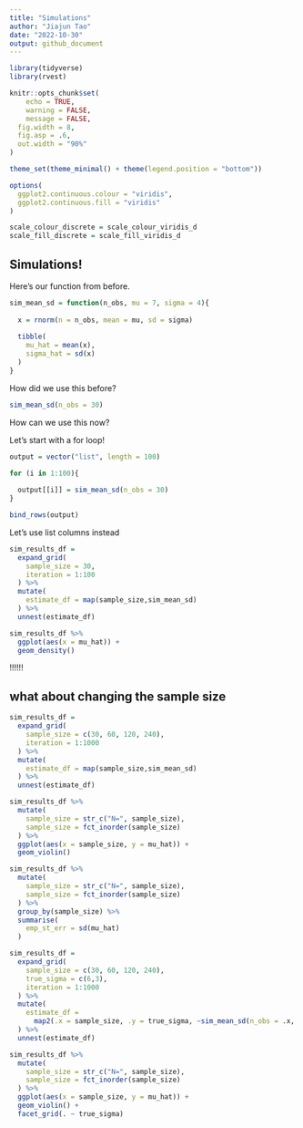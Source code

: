 ```yaml
---
title: "Simulations"
author: "Jiajun Tao"
date: "2022-10-30"
output: github_document
---
```


```r
library(tidyverse)
library(rvest)

knitr::opts_chunk$set(
	echo = TRUE,
	warning = FALSE,
	message = FALSE,
  fig.width = 8,
  fig.asp = .6,
  out.width = "90%"
)

theme_set(theme_minimal() + theme(legend.position = "bottom"))

options(
  ggplot2.continuous.colour = "viridis",
  ggplot2.continuous.fill = "viridis"
)

scale_colour_discrete = scale_colour_viridis_d
scale_fill_discrete = scale_fill_viridis_d
```


## Simulations!

Here's our function from before.

```r
sim_mean_sd = function(n_obs, mu = 7, sigma = 4){
  
  x = rnorm(n = n_obs, mean = mu, sd = sigma)
  
  tibble(
    mu_hat = mean(x),
    sigma_hat = sd(x)
  )
}
```

How did we use this before?

```r
sim_mean_sd(n_obs = 30)
```

How can we use this now?

Let's start with a for loop!

```r
output = vector("list", length = 100)

for (i in 1:100){
  
  output[[i]] = sim_mean_sd(n_obs = 30)
}

bind_rows(output)
```

Let's use list columns instead

```r
sim_results_df = 
  expand_grid(
    sample_size = 30,
    iteration = 1:100
  ) %>% 
  mutate(
    estimate_df = map(sample_size,sim_mean_sd)
  ) %>% 
  unnest(estimate_df)
```



```r
sim_results_df %>% 
  ggplot(aes(x = mu_hat)) +
  geom_density()
```


!!!!!!


## what about changing the sample size

```r
sim_results_df = 
  expand_grid(
    sample_size = c(30, 60, 120, 240),
    iteration = 1:1000
  ) %>% 
  mutate(
    estimate_df = map(sample_size,sim_mean_sd)
  ) %>% 
  unnest(estimate_df)
```

```r
sim_results_df %>%
  mutate(
    sample_size = str_c("N=", sample_size),
    sample_size = fct_inorder(sample_size)
  ) %>% 
  ggplot(aes(x = sample_size, y = mu_hat)) +
  geom_violin()
```

```r
sim_results_df %>%
  mutate(
    sample_size = str_c("N=", sample_size),
    sample_size = fct_inorder(sample_size)
  ) %>% 
  group_by(sample_size) %>% 
  summarise(
    emp_st_err = sd(mu_hat)
  )
```

```r
sim_results_df = 
  expand_grid(
    sample_size = c(30, 60, 120, 240),
    true_sigma = c(6,3),
    iteration = 1:1000
  ) %>% 
  mutate(
    estimate_df = 
      map2(.x = sample_size, .y = true_sigma, ~sim_mean_sd(n_obs = .x, sigma = .y))
  ) %>% 
  unnest(estimate_df)
```

```r
sim_results_df %>%
  mutate(
    sample_size = str_c("N=", sample_size),
    sample_size = fct_inorder(sample_size)
  ) %>% 
  ggplot(aes(x = sample_size, y = mu_hat)) +
  geom_violin() +
  facet_grid(. ~ true_sigma)
```

